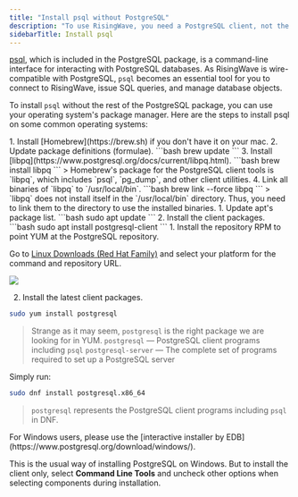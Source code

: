 ```yaml
---
title: "Install psql without PostgreSQL"
description: "To use RisingWave, you need a PostgreSQL client, not the PostgreSQL server. The PostgreSQL [official installers and packages](https://www.postgresql.org/download/) come with all the components needed to run a PostgreSQL server, but some of these components are not needed for RisingWave."
sidebarTitle: Install psql
---
```


[psql](https://www.postgresql.org/docs/current/app-psql.html), which is included in the PostgreSQL package, is a command-line interface for interacting with PostgreSQL databases. As RisingWave is wire-compatible with PostgreSQL, `psql` becomes an essential tool for you to connect to RisingWave, issue SQL queries, and manage database objects.

To install `psql` without the rest of the PostgreSQL package, you can use your operating system's package manager. Here are the steps to install psql on some common operating systems:

<Tabs>
  <Tab title="macOS">
1. Install [Homebrew](https://brew.sh) if you don't have it on your mac.
2. Update package definitions (formulae).
```bash
brew update
```
3. Install [libpq](https://www.postgresql.org/docs/current/libpq.html).
```bash
brew install libpq
```
> Homebrew's package for the PostgreSQL client tools is `libpq`, which includes `psql`, `pg_dump`, and other client utilities.
4. Link all binaries of `libpq` to `/usr/local/bin`.
```bash
brew link --force libpq
```
> `libpq` does not install itself in the `/usr/local/bin` directory. Thus, you need to link them to the directory to use the installed binaries.

  </Tab>
  <Tab title="Debian/Ubuntu">
1. Update apt's package list.
```bash
sudo apt update
```
2. Install the client packages.
```bash
sudo apt install postgresql-client
```
  </Tab>
  <Tab title="Red Hat/CentOS">
1. Install the repository RPM to point YUM at the PostgreSQL repository.

Go to [Linux Downloads (Red Hat Family)](https://www.postgresql.org/download/linux/redhat/) and select your platform for the command and repository URL.
<Frame>
  <img src="/images/current/install-psql-without-postgresql/install_postgresql_redhat.png"/>
</Frame>

2. Install the latest client packages.
```bash
sudo yum install postgresql
```
> Strange as it may seem, `postgresql` is the right package we are looking for in YUM.
> `postgresql` — PostgreSQL client programs including `psql`
> `postgresql-server` — The complete set of programs required to set up a PostgreSQL server

</Tab>
  <Tab title="Fedora">
Simply run:

```bash
sudo dnf install postgresql.x86_64
```
> `postgresql` represents the PostgreSQL client programs including `psql` in DNF.

</Tab>
  <Tab title="Windows">
For Windows users, please use the [interactive installer by EDB](https://www.postgresql.org/download/windows/).

This is the usual way of installing PostgreSQL on Windows. But to install the client only, select **Command Line Tools** and uncheck other options when selecting components during installation.

  </Tab>
</Tabs>




